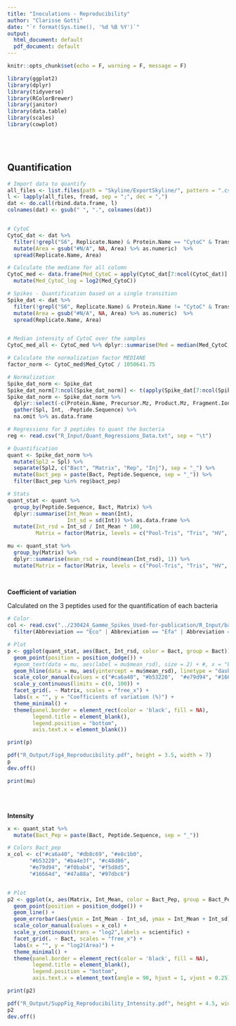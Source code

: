 ---
title: "Inoculations - Reproducibility"
author: "Clarisse Gotti"
date: "`r format(Sys.time(), '%d %B %Y')`"
output:
  html_document: default
  pdf_document: default
---


```{r, echo=FALSE}
knitr::opts_chunk$set(echo = F, warning = F, message = F)
```

```{r}
library(ggplot2)
library(dplyr)
library(tidyverse)
library(RColorBrewer)
library(janitor)
library(data.table)
library(scales)
library(cowplot)
```

&nbsp;   
&nbsp;  



## Quantification 

```{r fig.height = 6, fig.width = 8}

# Import data to quantify
all_files <- list.files(path = "Skyline/ExportSkyline/", pattern = ".csv", full.names = T) 
l <- lapply(all_files, fread, sep = ";", dec = ",") 
dat <- do.call(rbind.data.frame, l)
colnames(dat) <- gsub(" ", ".", colnames(dat))


# CytoC    
CytoC_dat <- dat %>%
  filter(!grepl("S6", Replicate.Name) & Protein.Name == "CytoC" & Transition.Note == "x") %>%
  mutate(Area = gsub("#N/A", NA, Area) %>% as.numeric)  %>%
  spread(Replicate.Name, Area)

# Calculate the mediane for all column
CytoC_med <- data.frame(Med_CytoC = apply(CytoC_dat[7:ncol(CytoC_dat)] , 2, function(x) {median(x, na.rm = T)}) ) %>%
  mutate(Med_CytoC_log = log2(Med_CytoC))

# Spikes - Quantification based on a single transition
Spike_dat <- dat %>%
  filter(!grepl("S6", Replicate.Name) & Protein.Name != "CytoC" & Transition.Note == "x") %>%
  mutate(Area = gsub("#N/A", NA, Area) %>% as.numeric)  %>%
  spread(Replicate.Name, Area)


# Median intensity of CytoC over the samples
CytoC_med_all <- CytoC_med %>% dplyr::summarise(Med = median(Med_CytoC, na.rm = T)) %>% pull

# Calculate the normalization factor MEDIANE
factor_norm <- CytoC_med$Med_CytoC / 1050641.75

# Normalization 
Spike_dat_norm <- Spike_dat
Spike_dat_norm[7:ncol(Spike_dat_norm)] <- t(apply(Spike_dat[7:ncol(Spike_dat)], 1, "/", factor_norm))
Spike_dat_norm <- Spike_dat_norm %>%
  dplyr::select(-c(Protein.Name, Precursor.Mz, Product.Mz, Fragment.Ion, Transition.Note)) %>%
  gather(Spl, Int, -Peptide.Sequence) %>%
  na.omit %>% as.data.frame

# Regressions for 3 peptides to quant the bacteria
reg <- read.csv("R_Input/Quant_Regressions_Data.txt", sep = "\t")

# Quantification
quant <- Spike_dat_norm %>%
  mutate(Spl2 = Spl) %>%
  separate(Spl2, c("Bact", "Matrix", "Rep", "Inj"), sep = "_") %>%
  mutate(Bact_pep = paste(Bact, Peptide.Sequence, sep = "_")) %>%
  filter(Bact_pep %in% reg$bact_pep) 

# Stats
quant_stat <- quant %>%
  group_by(Peptide.Sequence, Bact, Matrix) %>%
  dplyr::summarise(Int_Mean = mean(Int), 
                   Int_sd = sd(Int)) %>% as.data.frame %>%
  mutate(Int_rsd = Int_sd / Int_Mean * 100, 
         Matrix = factor(Matrix, levels = c("Pool-Tris", "Tris", "HV", "Patient", "Patient-Centri")))

mu <- quant_stat %>%
  group_by(Matrix) %>%
  dplyr::summarise(mean_rsd = round(mean(Int_rsd), 1)) %>%
  mutate(Matrix = factor(Matrix, levels = c("Pool-Tris", "Tris", "HV", "Patient", "Patient-Centri")))
  
  
```


**Coefficient of variation**

Calculated on the 3 peptides used for the quantification of each bacteria

```{r fig.height = 3.5, fig.width = 7}
# Color
col <- read.csv("../230424_Gamme_Spikes_Used-for-publication/R_Input/bact_color.txt", sep = "\t") %>%
  filter(Abbreviation == "Eco" | Abbreviation == "Efa" | Abbreviation == "Kpn" | Abbreviation == "Sag" ) 

# Plot
p <- ggplot(quant_stat, aes(Bact, Int_rsd, color = Bact, group = Bact)) + 
  geom_point(position = position_dodge()) + 
  #geom_text(data = mu, aes(label = mu$mean_rsd), size = 2) + #, x = "Eco", y = 125
  geom_hline(data = mu, aes(yintercept = mu$mean_rsd), linetype = "dashed") +
  scale_color_manual(values = c("#ca6a40", "#b53220",  "#e79d94", "#16664d")) +
  scale_y_continuous(limits = c(0, 100)) +
  facet_grid(. ~ Matrix, scales = "free_x") +
  labs(x = "", y = "Coefficients of variation (%)") +
  theme_minimal() +
  theme(panel.border = element_rect(color = 'black', fill = NA),
        legend.title = element_blank(),
        legend.position = "bottom", 
        axis.text.x = element_blank())

print(p)

pdf("R_Output/Fig4_Reproducibility.pdf", height = 3.5, width = 7)
p
dev.off()

print(mu)
```

&nbsp;  
&nbsp;  

**Intensity**

```{r fig.height = 4.5, fig.width = 7}
x <- quant_stat %>%
  mutate(Bact_Pep = paste(Bact, Peptide.Sequence, sep = "_"))

# Colors Bact_pep
x_col <- c("#ca6a40", "#db8c69", "#e8c1b0",
       "#b53220", "#ba4e3f", "#c48d86", 
       "#e79d94", "#f0bab4", "#f5d8d5", 
       "#16664d", "#47a88a", "#97dbc6")


# Plot
p2 <- ggplot(x, aes(Matrix, Int_Mean, color = Bact_Pep, group = Bact_Pep)) + 
  geom_point(position = position_dodge()) + 
  geom_line() +
  geom_errorbar(aes(ymin = Int_Mean - Int_sd, ymax = Int_Mean + Int_sd), width = 0.2) + 
  scale_color_manual(values = x_col) +
  scale_y_continuous(trans = "log2",labels = scientific) +
  facet_grid(. ~ Bact, scales = "free_x") +
  labs(x = "", y = "log2(Area)") +
  theme_minimal() +
  theme(panel.border = element_rect(color = 'black', fill = NA),
        legend.title = element_blank(),
        legend.position = "bottom", 
        axis.text.x = element_text(angle = 90, hjust = 1, vjust = 0.25))

print(p2)

pdf("R_Output/SuppFig_Reproducibility_Intensity.pdf", height = 4.5, width = 7)
p2
dev.off()


```

&nbsp;  
&nbsp;  

